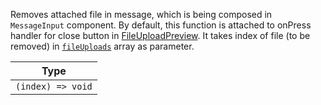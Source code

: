 Removes attached file in message, which is being composed in `MessageInput` component. By default, this function is attached to onPress handler for close button in [FileUploadPreview](../../../core-components/channel.mdx#fileuploadpreview).
It takes index of file (to be removed) in [`fileUploads`](../../../contexts/message_input_context.mdx#fileuploads) array as parameter.

| Type              |
| ----------------- |
| `(index) => void` |

